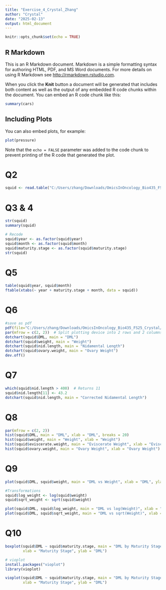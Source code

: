```yaml
---
title: "Exercise_4_Crystal_Zhang"
author: "Crystal"
date: "2025-02-13"
output: html_document
---
```


```r
knitr::opts_chunk$set(echo = TRUE)
```

## R Markdown

This is an R Markdown document. Markdown is a simple formatting syntax for authoring HTML, PDF, and MS Word documents. For more details on using R Markdown see <http://rmarkdown.rstudio.com>.

When you click the **Knit** button a document will be generated that includes both content as well as the output of any embedded R code chunks within the document. You can embed an R code chunk like this:

```r
summary(cars)
```

## Including Plots

You can also embed plots, for example:

```r
plot(pressure)
```

Note that the `echo = FALSE` parameter was added to the code chunk to prevent printing of the R code that generated the plot.

# Q2
```r
squid <- read.table("C:/Users/zhang/Downloads/OmicsInOncology_Bio435_FS25_Crystal/week2/data4exercises/squid1.txt", header = TRUE, sep = "\t")
```

# Q3 & 4
```r
str(squid)
summary(squid)

# Recode
squid$year <- as.factor(squid$year)
squid$month <- as.factor(squid$month)
squid$maturity.stage <- as.factor(squid$maturity.stage)
str(squid)
```

# Q5
```r
table(squid$year, squid$month)
ftable(xtabs(~ year + maturity.stage + month, data = squid))
```

# Q6
```r
#save as pdf
pdf(file="C:/Users/zhang/Downloads/OmicsInOncology_Bio435_FS25_Crystal/week2/exercises/output/squid_dotplots.pdf")
par(mfrow = c(2, 2))  # Split plotting device into 2 rows and 2 columns
dotchart(squid$DML, main = "DML")
dotchart(squid$weight, main = "Weight")
dotchart(squid$nid.length, main = "Nidamental Length")
dotchart(squid$ovary.weight, main = "Ovary Weight")
dev.off()
```

# Q7
```r
which(squid$nid.length > 400)  # Returns 11
squid$nid.length[11] <- 43.2
dotchart(squid$nid.length, main = "Corrected Nidamental Length")
```
# Q8
```r
par(mfrow = c(2, 2))
hist(squid$DML, main = "DML", xlab = "DML", breaks = 20)
hist(squid$weight, main = "Weight", xlab = "Weight")
hist(squid$eviscerate.weight, main = "Eviscerate Weight", xlab = "Eviscerate Weight")
hist(squid$ovary.weight, main = "Ovary Weight", xlab = "Ovary Weight")
```

# Q9
```r
plot(squid$DML, squid$weight, main = "DML vs Weight", xlab = "DML", ylab = "Weight")

#Transformations
squid$log_weight <- log(squid$weight)
squid$sqrt_weight <- sqrt(squid$weight)

plot(squid$DML, squid$log_weight, main = "DML vs log(Weight)", xlab = "DML", ylab = "log(Weight)")
plot(squid$DML, squid$sqrt_weight, main = "DML vs sqrt(Weight)", xlab = "DML", ylab = "sqrt(Weight)")
```


# Q10
```r
boxplot(squid$DML ~ squid$maturity.stage, main = "DML by Maturity Stage", 
        xlab = "Maturity Stage", ylab = "DML")

# vioplot
install.packages("vioplot")
library(vioplot)

vioplot(squid$DML ~ squid$maturity.stage, main = "DML by Maturity Stage", 
        xlab = "Maturity Stage", ylab = "DML")
```

